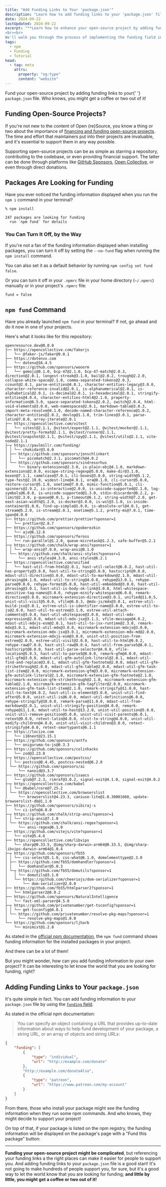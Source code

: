 ```yaml
---
title: "Add Funding Links to Your 'package.json'"
description: "Learn how to add funding links to your 'package.json' file to make it easier to support your open-source project."
date: 2024-09-22
lastUpdated: 2024-09-22
excerpt: "**Learn how to enhance your open-source project by adding funding links to your 'package.json'.** This guide highlights the importance of supporting maintainers and explores various ways contributors can provide financial assistance, including platforms like GitHub Sponsors and Open Collective. **By making your funding information visible, you can encourage users to support your project directly.**
<br><br>
We'll walk you through the process of implementing the funding field in your 'package.json', ensuring that your project is equipped to receive contributions. Whether it's a simple donation link or a Patreon page, letting the community know you're seeking support can make a difference. With just a few adjustments, you might find that your project receives the backing it deserves!"
tags:
  - npm
  - Funding
  - Tutorial
head:
  - tag: meta
    attrs:
      property: "og:type"
      content: "website"
---
```



<p class="lead">
	Fund your open-source project by adding funding links to your{' '}
	<code>package.json</code> file. Who knows, you might get a coffee or two out
	of it!
</p>

## Funding Open-Source Projects?

If you're not new to the content of Open \{re\}Source, you know a thing or two about the importance of [financing and funding open-source projects](/guide/financing-open-source-projects). The time and effort that maintainers put into their projects are invaluable, and it's essential to support them in any way possible.

Supporting open-source projects can be as simple as starring a repository, contributing to the codebase, or even providing financial support. The latter can be done through platforms like [GitHub Sponsors](https://github.com/sponsors), [Open Collective](https://opencollective.com/), or even through direct donations.

## Packages Are Looking for Funding

Have you ever noticed the funding information displayed when you run the `npm i` command in your terminal?

```
% npm install

247 packages are looking for funding
  run `npm fund` for details
```

### You Can Turn It Off, by the Way

If you're not a fan of the funding information displayed when installing packages, you can turn it off by setting the `--no-fund` flag when running the `npm install` command.

You can also set it as a default behavior by running `npm config set fund false`.

Or you can turn it off in your `.npmrc` file in your home directory (`~/.npmrc`) manually or in your project's `.npmrc` file:

```
fund = false
```

## `npm fund` Command

Have you already launched `npm fund` in your terminal? If not, go ahead and do it now in one of your projects.

Here's what it looks like for this repository:

```
openresource.dev@0.0.0
├── https://opencollective.com/fakerjs
│   └── @faker-js/faker@9.0.1
├── https://dotenvx.com
│   └── dotenv@16.4.5
├── https://github.com/sponsors/wooorm
│   └── gemoji@8.1.0, bcp-47@2.1.0, bcp-47-match@2.0.3, direction@2.0.1, longest-streak@3.1.0, bail@2.0.2, trough@2.2.0, collapse-white-space@2.1.0, comma-separated-tokens@2.0.3, ccount@2.0.1, parse-entities@4.0.1, character-entities-legacy@3.0.0, character-reference-invalid@2.0.1, is-alphanumerical@2.0.1, is-alphabetical@2.0.1, is-decimal@2.0.1, is-hexadecimal@2.0.1, stringify-entities@4.0.4, character-entities-html4@2.1.0, property-information@6.5.0, space-separated-tokens@2.0.2, zwitch@2.0.4, html-void-elements@3.0.0, web-namespaces@2.0.1, markdown-table@3.0.3, import-meta-resolve@4.1.0, decode-named-character-reference@1.0.2, character-entities@2.0.2, devlop@1.1.0, trim-lines@3.0.1, parse-latin@7.0.0, array-iterate@2.0.1
├── https://opencollective.com/vitest
│   └── vitest@2.1.1, @vitest/expect@2.1.1, @vitest/mocker@2.1.1, @vitest/pretty-format@2.1.1, @vitest/runner@2.1.1, @vitest/snapshot@2.1.1, @vitest/spy@2.1.1, @vitest/utils@2.1.1, vite-node@2.1.1
├─┬ https://paulmillr.com/funding/
│ │ └── chokidar@3.6.0
│ ├── https://github.com/sponsors/jonschlinkert
│ │   └── picomatch@2.3.1, picomatch@4.0.2
│ └── https://github.com/sponsors/sindresorhus
│     └── binary-extensions@2.3.0, is-plain-obj@4.1.0, markdown-extensions@2.0.0, escape-string-regexp@5.0.0, make-dir@3.1.0, boxen@7.1.1, camelcase@7.0.1, cli-boxes@3.0.0, string-width@5.1.2, type-fest@2.19.0, widest-line@4.0.1, ora@8.1.0, cli-cursor@5.0.0, restore-cursor@5.1.0, onetime@7.0.0, mimic-function@5.0.1, cli-spinners@2.9.2, is-interactive@2.0.0, is-unicode-supported@2.1.0, log-symbols@6.0.0, is-unicode-supported@1.3.0, stdin-discarder@0.2.2, p-limit@2.3.0, p-queue@8.0.1, p-timeout@6.1.2, string-width@7.2.0, get-east-asian-width@1.2.0, is-docker@3.0.0, is-wsl@3.1.0, is-inside-container@1.0.0, find-up-simple@1.0.0, is-absolute-url@4.0.1, get-stream@5.2.0, is-stream@2.0.1, onetime@5.1.2, pretty-ms@7.0.1, time-span@4.0.0
├── https://github.com/prettier/prettier?sponsor=1
│   └── prettier@2.8.7
├── https://github.com/sponsors/epoberezkin
│   └── ajv@6.12.6
├── https://github.com/sponsors/feross
│   └── run-parallel@1.2.0, queue-microtask@1.2.3, safe-buffer@5.2.1
├─┬ https://github.com/chalk/wrap-ansi?sponsor=1
│ │ └── wrap-ansi@7.0.0, wrap-ansi@8.1.0
│ └── https://github.com/chalk/ansi-styles?sponsor=1
│     └── ansi-styles@4.3.0, ansi-styles@6.2.1
├── https://opencollective.com/unified
│   └── hast-util-from-html@2.0.1, hast-util-select@6.0.2, hast-util-has-property@3.0.0, hast-util-to-string@3.0.0, hastscript@9.0.0, mdast-util-directive@3.0.0, mdast-util-to-markdown@2.1.0, mdast-util-phrasing@4.1.0, mdast-util-to-string@4.0.0, rehype@13.0.1, rehype-parse@9.0.0, rehype-format@5.0.0, hast-util-embedded@3.0.0, hast-util-phrasing@3.0.1, hast-util-is-body-ok-link@3.0.0, html-whitespace-sensitive-tag-names@3.0.0, rehype-minify-whitespace@6.0.0, remark-directive@3.0.0, micromark-extension-directive@3.0.1, unified@11.0.5, unist-util-visit@5.0.0, vfile@6.0.3, @mdx-js/mdx@3.0.1, estree-util-build-jsx@3.0.1, estree-util-is-identifier-name@3.0.0, estree-util-to-js@2.0.0, hast-util-to-estree@3.1.0, estree-util-attach-comments@3.0.0, hast-util-whitespace@3.0.0, mdast-util-mdx-expression@2.0.0, mdast-util-mdx-jsx@3.1.3, vfile-message@4.0.2, mdast-util-mdxjs-esm@2.0.1, hast-util-to-jsx-runtime@2.3.0, remark-mdx@3.0.1, mdast-util-mdx@3.0.0, micromark-extension-mdxjs@3.0.0, micromark-extension-mdx-jsx@3.0.1, micromark-extension-mdx-md@2.0.0, micromark-extension-mdxjs-esm@3.0.0, unist-util-position-from-estree@2.0.0, estree-util-visit@2.0.0, hast-util-to-html@9.0.2, rehype-raw@7.0.0, hast-util-raw@9.0.4, hast-util-from-parse5@8.0.1, hastscript@8.0.0, hast-util-parse-selector@4.0.0, vfile-location@5.0.3, hast-util-to-parse5@8.0.0, remark-gfm@4.0.0, mdast-util-gfm@3.0.0, mdast-util-gfm-autolink-literal@2.0.1, mdast-util-find-and-replace@3.0.1, mdast-util-gfm-footnote@2.0.0, mdast-util-gfm-strikethrough@2.0.0, mdast-util-gfm-table@2.0.0, mdast-util-gfm-task-list-item@2.0.0, micromark-extension-gfm@3.0.0, micromark-extension-gfm-autolink-literal@2.1.0, micromark-extension-gfm-footnote@2.1.0, micromark-extension-gfm-strikethrough@2.1.0, micromark-extension-gfm-table@2.1.0, micromark-extension-gfm-tagfilter@2.0.0, micromark-extension-gfm-task-list-item@2.1.0, remark-stringify@11.0.0, hast-util-to-text@4.0.2, hast-util-is-element@3.0.0, unist-util-find-after@5.0.0, unist-util-is@6.0.0, mdast-util-definitions@6.0.0, rehype-stringify@10.0.0, remark-parse@11.0.0, mdast-util-from-markdown@2.0.1, unist-util-stringify-position@4.0.0, remark-rehype@11.1.0, mdast-util-to-hast@13.2.0, unist-util-position@5.0.0, unist-util-remove-position@5.0.0, unist-util-visit-parents@6.0.1, retext@9.0.0, retext-latin@4.0.0, nlcst-to-string@4.0.0, unist-util-modify-children@4.0.0, unist-util-visit-children@3.0.0, retext-stringify@4.0.0, retext-smartypants@6.1.1
├── https://locize.com
│   └── i18next@23.15.1
├── https://github.com/sponsors/antfu
│   └── oniguruma-to-js@0.3.3
├── https://github.com/sponsors/colinhacks
│   └── zod@3.23.8
├─┬ https://opencollective.com/postcss/
│ │ └── postcss@8.4.45, postcss-nested@6.2.0
│ └── https://github.com/sponsors/ai
│     └── nanoid@3.3.7
├── https://github.com/sponsors/isaacs
│   └── glob@7.2.3, rimraf@3.0.2, signal-exit@4.1.0, signal-exit@4.0.2
├─┬ https://opencollective.com/babel
│ │ └── @babel/core@7.25.2
│ └── https://opencollective.com/browserslist
│     └── browserslist@4.23.3, caniuse-lite@1.0.30001660, update-browserslist-db@1.1.0
├── https://github.com/sponsors/sibiraj-s
│   └── ci-info@4.0.0
├─┬ https://github.com/chalk/strip-ansi?sponsor=1
│ │ └── strip-ansi@7.1.0
│ └── https://github.com/chalk/ansi-regex?sponsor=1
│     └── ansi-regex@6.1.0
├── https://github.com/vitejs/vite?sponsor=1
│   └── vite@5.4.6
├── https://opencollective.com/libvips
│   └── sharp@0.33.5, @img/sharp-darwin-arm64@0.33.5, @img/sharp-libvips-darwin-arm64@1.0.4
├─┬ https://github.com/sponsors/fb55
│ │ └── css-select@5.1.0, css-what@6.1.0, domelementtype@2.3.0
│ ├── https://github.com/fb55/domhandler?sponsor=1
│ │   └── domhandler@5.0.3
│ └─┬ https://github.com/fb55/domutils?sponsor=1
│   │ └── domutils@3.1.0
│   └── https://github.com/cheeriojs/dom-serializer?sponsor=1
│       └── dom-serializer@2.0.0
├── https://github.com/fb55/htmlparser2?sponsor=1
│   └── htmlparser2@8.0.2
├── https://github.com/sponsors/NaturalIntelligence
│   └── fast-xml-parser@4.5.0
├─┬ https://github.com/privatenumber/get-tsconfig?sponsor=1
│ │ └── get-tsconfig@4.8.1
│ └── https://github.com/privatenumber/resolve-pkg-maps?sponsor=1
│     └── resolve-pkg-maps@1.0.0
└── https://github.com/sponsors/ljharb
    └── minimist@1.2.8
```

As stated in the [official npm documentation](https://docs.npmjs.com/cli/commands/npm-fund), the `npm fund` command shows funding information for the installed packages in your project.

And there can be a lot of them!

But you might wonder, how can you add funding information to your own project? It can be interesting to let know the world that you are looking for funding, right?

## Adding Funding Links to Your `package.json`

It's quite simple in fact. You can add funding information to your `package.json` file by using the [`funding` field](https://docs.npmjs.com/cli/v10/configuring-npm/package-json#funding).

As stated in the official npm documentation:

> You can specify an object containing a URL that provides up-to-date information about ways to help fund development of your package, a string URL, or an array of objects and string URLs:

```json
{
	"funding": [
		{
			"type": "individual",
			"url": "http://example.com/donate"
		},
		"http://example.com/donateAlso",
		{
			"type": "patreon",
			"url": "https://www.patreon.com/my-account"
		}
	]
}
```

From there, those who install your package might see the funding information when they run some npm commands. And who knows, they might decide to support your project!

On top of that, if your package is listed on the npm registry, the funding information will be displayed on the package's page with a "Fund this package" button:

<ContentImage
	src="/images/add-funding-links-to-your-package.json.png"
	alt="Screenshot the 'Fund this package' npm registry button"
	width="370"
	height="50"
/>

---

**Funding your open-source project might be complicated**, but referencing your funding links a the right places can make it easier for people to support you. And adding funding links to your `package.json` file is a good start! It's not going to make hundreds of people support you, for sure, but it's a good way to let the world know that you are looking for funding; **and little by little, you might get a coffee or two out of it!**
